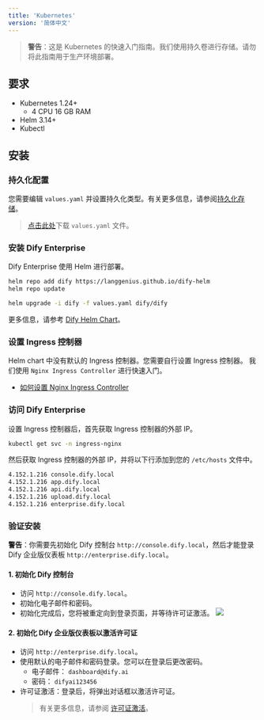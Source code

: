 ```yaml
---
title: 'Kubernetes'
version: '简体中文'
---
```


> **警告**：这是 Kubernetes 的快速入门指南。我们使用持久卷进行存储。请勿将此指南用于生产环境部署。

## 要求
- Kubernetes 1.24+
  - 4 CPU 16 GB RAM
- Helm 3.14+
- Kubectl

## 安装

### 持久化配置

您需要编辑 `values.yaml` 并设置持久化类型。有关更多信息，请参阅[持久化存储](/zh-cn/deployment/advanced-configuration/persistent-storage)。

> <a href="https://assets-docs.dify.ai/2025/01/e3d53c6c7d979c77d0a1809670fbf211.yaml" download="values.yaml">点击此处</a>下载 `values.yaml` 文件。

### 安装 Dify Enterprise
Dify Enterprise 使用 Helm 进行部署。

```bash
helm repo add dify https://langgenius.github.io/dify-helm
helm repo update

helm upgrade -i dify -f values.yaml dify/dify
```

更多信息，请参考 [Dify Helm Chart](/zh-cn/deployment/advanced-configuration/dify-helm-chart)。

### 设置 Ingress 控制器
Helm chart 中没有默认的 Ingress 控制器。您需要自行设置 Ingress 控制器。
我们使用 `Nginx Ingress Controller` 进行快速入门。
- [如何设置 Nginx Ingress Controller](/zh-cn/deployment/advanced-configuration/ingress-nginx-controller)

### 访问 Dify Enterprise
设置 Ingress 控制器后，首先获取 Ingress 控制器的外部 IP。
```bash
kubectl get svc -n ingress-nginx
```

然后获取 Ingress 控制器的外部 IP，并将以下行添加到您的 `/etc/hosts` 文件中。
```bash
4.152.1.216 console.dify.local
4.152.1.216 app.dify.local
4.152.1.216 api.dify.local
4.152.1.216 upload.dify.local
4.152.1.216 enterprise.dify.local
```

### 验证安装
**警告**：你需要先初始化 Dify 控制台 `http://console.dify.local`，然后才能登录 Dify 企业版仪表板 `http://enterprise.dify.local`。

#### 1. 初始化 Dify 控制台
- 访问 `http://console.dify.local`。
- 初始化电子邮件和密码。
- 初始化完成后，您将被重定向到登录页面，并等待许可证激活。
![](/images/license-inactive.png)

#### 2. 初始化 Dify 企业版仪表板以激活许可证
- 访问 `http://enterprise.dify.local`。
- 使用默认的电子邮件和密码登录。您可以在登录后更改密码。
    - 电子邮件： `dashboard@dify.ai`
    - 密码： `difyai123456`
- 许可证激活：登录后，将弹出对话框以激活许可证。
  > 有关更多信息，请参阅 [许可证激活](/zh-cn/deployment/license-activation)。
